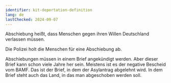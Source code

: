 ```yaml
---
identifier: kit-deportation-definition
lang: de
lastChecked: 2024-09-07
---
```


Abschiebung heißt, dass Menschen gegen ihren Willen Deutschland verlassen müssen.

Die Polizei holt die Menschen für eine Abschiebung ab.

Abschiebungen müssen in einem Brief angekündigt werden. Aber dieser Brief kann schon viele Jahre her sein. Meistens ist es der negative Bescheid vom BAMF. Das ist der Brief, in dem der Asylantrag abgelehnt wird. In dem Brief steht auch das Land, in das man abgeschoben werden soll.
